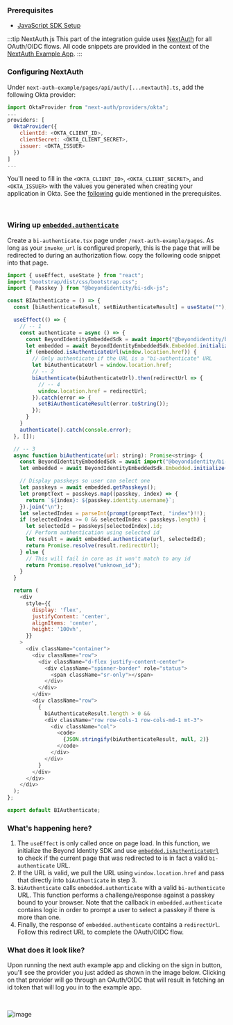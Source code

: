 ### Prerequisites

 - [JavaScript SDK Setup](/docs/sdk-setup?sdks=javascript)


:::tip NextAuth.js
This part of the integration guide uses [NextAuth](https://next-auth.js.org/) for all OAuth/OIDC flows. All code snippets are provided in the context of the [NextAuth Example App](https://github.com/nextauthjs/next-auth-example).
:::

### Configuring NextAuth

Under `next-auth-example/pages/api/auth/[...nextauth].ts`, add the following Okta provider:

```javascript
import OktaProvider from "next-auth/providers/okta";
...
providers: [
  OktaProvider({
    clientId: <OKTA_CLIENT_ID>,
    clientSecret: <OKTA_CLIENT_SECRET>,
    issuer: <OKTA_ISSUER>
  })
]
...
```

You'll need to fill in the `<OKTA_CLIENT_ID>`, `<OKTA_CLIENT_SECRET>`, and `<OKTA_ISSUER>` with the values you generated when creating your application in Okta. See the [following](/docs/okta-oidc) guide mentioned in the prerequisites.

<br />

### Wiring up [`embedded.authenticate`](/docs/sdk-setup#authentication)

Create a `bi-authenticate.tsx` page under `/next-auth-example/pages`. As long as your `invoke_url` is configured properly, this is the page that will be redirected to during an authorization flow. copy the following code snippet into that page.

```javascript
import { useEffect, useState } from "react";
import "bootstrap/dist/css/bootstrap.css";
import { Passkey } from "@beyondidentity/bi-sdk-js";

const BIAuthenticate = () => {
  const [biAuthenticateResult, setBiAuthenticateResult] = useState("");

  useEffect(() => {
    // -- 1
    const authenticate = async () => {
      const BeyondIdentityEmbeddedSdk = await import("@beyondidentity/bi-sdk-js");
      let embedded = await BeyondIdentityEmbeddedSdk.Embedded.initialize();
      if (embedded.isAuthenticateUrl(window.location.href)) {
        // Only authenticate if the URL is a "bi-authenticate" URL
        let biAuthenticateUrl = window.location.href;
        // -- 2
        biAuthenticate(biAuthenticateUrl).then(redirectUrl => {
          // -- 4
          window.location.href = redirectUrl;
        }).catch(error => {
          setBiAuthenticateResult(error.toString());
        });
      }
    }
    authenticate().catch(console.error);
  }, []);

  // -- 3
  async function biAuthenticate(url: string): Promise<string> {
    const BeyondIdentityEmbeddedSdk = await import("@beyondidentity/bi-sdk-js");
    let embedded = await BeyondIdentityEmbeddedSdk.Embedded.initialize();

    // Display passkeys so user can select one
    let passkeys = await embedded.getPasskeys();
    let promptText = passkeys.map((passkey, index) => {
      return `${index}: ${passkey.identity.username}`;
    }).join("\n");
    let selectedIndex = parseInt(prompt(promptText, "index")!!);
    if (selectedIndex >= 0 && selectedIndex < passkeys.length) {
      let selectedId = passkeys[selectedIndex].id;
      // Perform authentication using selected id
      let result = await embedded.authenticate(url, selectedId);
      return Promise.resolve(result.redirectUrl);
    } else {
      // This will fail in core as it won't match to any id
      return Promise.resolve("unknown_id");
    }
  }

  return (
    <div
      style={{
        display: 'flex',
        justifyContent: 'center',
        alignItems: 'center',
        height: '100vh',
      }}
    >
      <div className="container">
        <div className="row">
          <div className="d-flex justify-content-center">
            <div className="spinner-border" role="status">
              <span className="sr-only"></span>
            </div>
          </div>
        </div>
        <div className="row">
          {
            biAuthenticateResult.length > 0 &&
            <div className="row row-cols-1 row-cols-md-1 mt-3">
              <div className="col">
                <code>
                  {JSON.stringify(biAuthenticateResult, null, 2)}
                </code>
              </div>
            </div>
          }
        </div>
      </div>
    </div>
  );
};

export default BIAuthenticate;
```

### What's happening here?

1. The `useEffect` is only called once on page load. In this function, we initialize the Beyond Identity SDK and use [`embedded.isAuthenticateUrl`](/docs/sdk-setup#authenticate-url-validation) to check if the current page that was redirected to is in fact a valid `bi-authenticate` URL.
2. If the URL is valid, we pull the URL using `window.location.href` and pass that directly into `biAuthenticate` in step 3.
3. `biAuthenticate` calls `embedded.authenticate` with a valid `bi-authenticate` URL. This function performs a challenge/response against a passkey bound to your browser. Note that the callback in `embedded.authenticate` contains logic in order to prompt a user to select a passkey if there is more than one.
4. Finally, the response of `embedded.authenticate` contains a `redirectUrl`. Follow this redirect URL to complete the OAuth/OIDC flow.

### What does it look like?

Upon running the next auth example app and clicking on the sign in button, you'll see the provider you just added as shown in the image below. Clicking on that provider will go through an OAuth/OIDC that will result in fetching an id token that will log you in to the example app.

<br />

![image](https://user-images.githubusercontent.com/6578679/184046706-3f55f7f5-2484-4fe8-978d-575b66bfa86e.png)